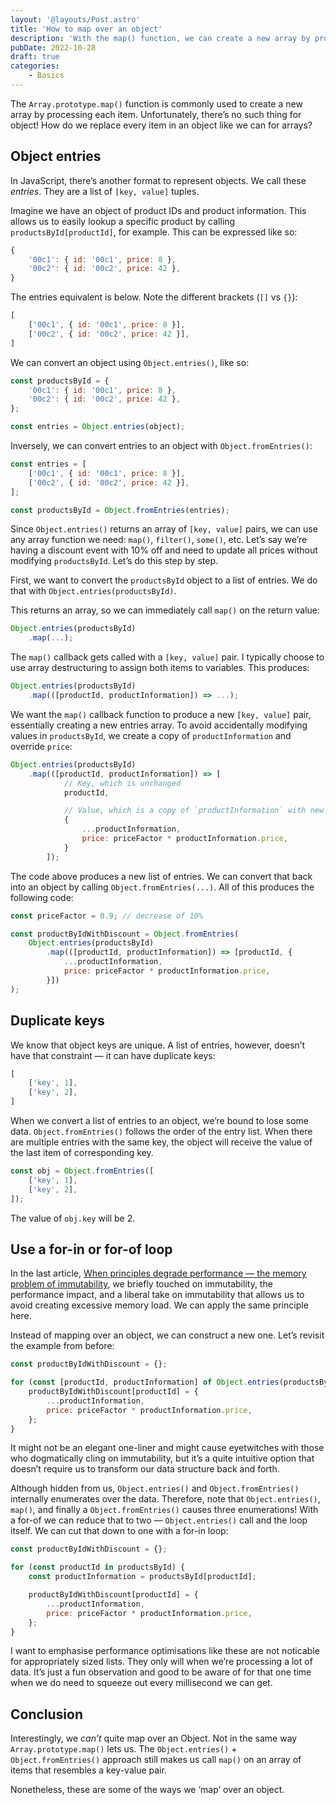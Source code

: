 ```yaml
---
layout: '@layouts/Post.astro'
title: 'How to map over an object'
description: 'With the map() function, we can create a new array by processing each individual item. Can this be done with objects?'
pubDate: 2022-10-28
draft: true
categories:
	- Basics
---
```



The `Array.prototype.map()` function is commonly used to create a new array by processing each item. Unfortunately, there’s no such thing for object! How do we replace every item in an object like we can for arrays?

## Object entries

In JavaScript, there’s another format to represent objects. We call these _entries_. They are a list of `[key, value]` tuples.

Imagine we have an object of product IDs and product information. This allows us to easily lookup a specific product by calling `productsById[productId]`, for example. This can be expressed like so:

```js
{
	'00c1': { id: '00c1', price: 8 },
	'00c2': { id: '00c2', price: 42 },
}
```

The entries equivalent is below. Note the different brackets (`[]` vs `{}`):

```js
[
	['00c1', { id: '00c1', price: 8 }],
	['00c2', { id: '00c2', price: 42 }],
]
```

We can convert an object using `Object.entries()`, like so:

```js
const productsById = {
	'00c1': { id: '00c1', price: 8 },
	'00c2': { id: '00c2', price: 42 },
};

const entries = Object.entries(object);
```

Inversely, we can convert entries to an object with `Object.fromEntries()`:

```js
const entries = [
	['00c1', { id: '00c1', price: 8 }],
	['00c2', { id: '00c2', price: 42 }],
];

const productsById = Object.fromEntries(entries);
```

Since `Object.entries()` returns an array of `[key, value]` pairs, we can use any array function we need: `map()`, `filter()`, `some()`, etc. Let’s say we’re having a discount event with 10% off and need to update all prices without modifying `productsById`. Let’s do this step by step.

First, we want to convert the `productsById` object to a list of entries. We do that with `Object.entries(productsById)`.

This returns an array, so we can immediately call `map()` on the return value:

```js
Object.entries(productsById)
	.map(...);
```

The `map()` callback gets called with a `[key, value]` pair. I typically choose to use array destructuring to assign both items to variables. This produces:

```js
Object.entries(productsById)
	.map(([productId, productInformation]) => ...);
```

We want the `map()` callback function to produce a new `[key, value]` pair, essentially creating a new entries array. To avoid accidentally modifying values in `productsById`, we create a copy of `productInformation` and override `price`:

```js
Object.entries(productsById)
	.map(([productId, productInformation]) => [
			// Key, which is unchanged
			productId,

			// Value, which is a copy of `productInformation` with new `price`
			{
				...productInformation,
				price: priceFactor * productInformation.price,
			}
		]);
```

The code above produces a new list of entries. We can convert that back into an object by calling `Object.fromEntries(...)`. All of this produces the following code:

```js
const priceFactor = 0.9; // decrease of 10%

const productByIdWithDiscount = Object.fromEntries(
	Object.entries(productsById)
		.map(([productId, productInformation]) => [productId, {
			...productInformation,
			price: priceFactor * productInformation.price,
		}])
);
```

## Duplicate keys

We know that object keys are unique. A list of entries, however, doesn’t have that constraint — it can have duplicate keys:

```js
[
	['key', 1],
	['key', 2],
]
```

When we convert a list of entries to an object, we’re bound to lose some data. `Object.fromEntries()` follows the order of the entry list. When there are multiple entries with the same key, the object will receive the value of the last item of corresponding key.

```js
const obj = Object.fromEntries([
	['key', 1],
	['key', 2],
]);
```

The value of `obj.key` will be 2.

## Use a for-in or for-of loop

In the last article, [When principles degrade performance — the memory problem of immutability](/posts/2022-10-25-when-principles-degrade-performance-the-memory-problem-of-immutability), we briefly touched on immutability, the performance impact, and a liberal take on immutability that allows us to avoid creating excessive memory load. We can apply the same principle here.

Instead of mapping over an object, we can construct a new one. Let’s revisit the example from before:

```js
const productByIdWithDiscount = {};

for (const [productId, productInformation] of Object.entries(productsById)) {
	productByIdWithDiscount[productId] = {
		...productInformation,
		price: priceFactor * productInformation.price,
	};
}
```

It might not be an elegant one-liner and might cause eyetwitches with those who dogmatically cling on immutability, but it’s a quite intuitive option that doesn’t require us to transform our data structure back and forth.

Although hidden from us, `Object.entries()` and `Object.fromEntries()` internally enumerates over the data. Therefore, note that `Object.entries()`, `map()`, and finally a `Object.fromEntries()` causes three enumerations! With a for-of we can reduce that to two — `Object.entries()` call and the loop itself. We can cut that down to one with a for-in loop:

```js
const productByIdWithDiscount = {};

for (const productId in productsById) {
	const productInformation = productsById[productId];

	productByIdWithDiscount[productId] = {
		...productInformation,
		price: priceFactor * productInformation.price,
	};
}
```

I want to emphasise performance optimisations like these are not noticable for appropriately sized lists. They only will when we’re processing a lot of data. It’s just a fun observation and good to be aware of for that one time when we do need to squeeze out every millisecond we can get.

## Conclusion

Interestingly, we _can’t_ quite map over an Object. Not in the same way `Array.prototype.map()` lets us. The `Object.entries()` + `Object.fromEntries()` approach still makes us call `map()` on an array of items that resembles a key-value pair.

Nonetheless, these are some of the ways we ‘map’ over an object.
